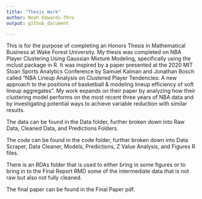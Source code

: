 ```yaml
---
title: "Thesis Work"
author: Noah Edwards-Thro
output: github_document

---
```


This is for the purpose of completing an Honors Thesis in Mathematical Business at Wake Forest University. 
My thesis was completed on NBA Player Clustering Using Gaussian Mixture Modeling, specifically using the mclust package in R. It was inspired by a paper presented at the 2020 MIT Sloan Sports Analytics Conference by Samuel Kalman and Jonathan Bosch called "NBA Lineup Analysis on Clustered Player Tendencies: A new approach to the positions of basketball & modeling lineup efficiency of soft lineup aggregates". My work expands on their paper by analyzing how their clustering model performs on the most recent three years of NBA data and by investigating potential ways to achieve variable reduction with similar results. 

The data can be found in the Data folder, further broken down into Raw Data, Cleaned Data, and Predictions Folders.

The code can be found in the code folder, further broken down into Data Scraper, Data Cleaner, Models, Predictions, Z Value Analysis, and Figures R files.

There is an RDAs folder that is used to either bring in some figures or to bring in to the Final Report RMD some of the intermediate data that is not raw but also not fully cleaned.

The final paper can be found in the Final Paper pdf. 

